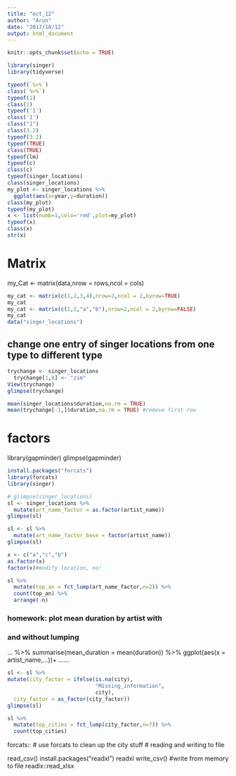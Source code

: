 ```yaml
---
title: "oct_12"
author: "Arun"
date: "2017/10/12"
output: html_document
---
```


```r
knitr::opts_chunk$set(echo = TRUE)
```
```r
library(singer)
library(tidyverse)
```

```r
typeof(`%>%`)
class(`%>%`)
typeof(1)
class(1)
typeof('1')
class('1')
class("1")
class(3.2)
typeof(3.2)
typeof(TRUE)
class(TRUE)
typeof(lm)
typeof(c)
class(c)
typeof(singer_locations)
class(singer_locations)
my_plot <- singer_locations %>% 
  ggplot(aes(x=year,y=duration))
class(my_plot)
typeof(my_plot)
x <- list(numb=1,colo='red',plot=my_plot)
typeof(x)
class(x)
str(x)
```
# Matrix
my_Cat <- matrix(data,nrow = rows,ncol = cols)
```r
my_cat <- matrix(c(1,2,3,4),nrow=2,ncol = 2,byrow=TRUE)
my_cat
my_cat <- matrix(c(1,2,"a","b"),nrow=2,ncol = 2,byrow=FALSE)
my_cat
data("singer_locations")
```

## change one entry of singer locations from one type to different type
```r
trychange <- singer_locations 
  trychange[1,8] <- "zim"
View(trychange)
glimpse(trychange)
```

```r
mean(singer_locations$duration,na.rm = TRUE)
mean(trychange[-1,]$duration,na.rm = TRUE) #remove first row
```
# factors
library(gapminder)
glimpse(gapminder)
```r
install.packages("forcats")
library(forcats)
library(singer)
```
```r
# glimpse(singer_locations)
sl <- singer_locations %>% 
  mutate(art_name_factor = as.factor(artist_name))
glimpse(sl)
```
```r
sl <- sl %>% 
  mutate(art_name_factor_base = factor(artist_name))
glimpse(sl)
```

```r
x <- c("a","c","b")
as.factor(x)
factor(x)#modify location, no!
```
```r
sl %>% 
  mutate(top_an = fct_lump(art_name_factor,n=2)) %>% 
  count(top_an) %>% 
  arrange(-n)
```
### homework: plot mean duration by artist with
### and without lumping
... %>% 
summarise(mean_duration = mean(duration)) %>% 
ggplot(aes(x = artist_name,...))+
......

```r
sl <- sl %>% 
mutate(city_factor = ifelse(is.na(city),
                            "Missing_information",
                            city),
  city_factor = as_factor(city_factor))
glimpse(sl)
```
```r
sl %>% 
  mutate(top_cities = fct_lump(city_factor,n=7)) %>% 
  count(top_cities)
```

forcats::
# use forcats to clean up the city stuff
# reading and writing to file

read_csv()
install.packages("readxl")
readxl
write_csv() #write from memory to file
readlx::read_xlsx
